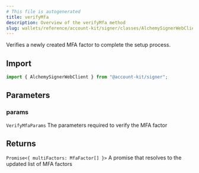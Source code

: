 ```yaml
---
# This file is autogenerated
title: verifyMfa
description: Overview of the verifyMfa method
slug: wallets/reference/account-kit/signer/classes/AlchemySignerWebClient/verifyMfa
---
```


Verifies a newly created MFA factor to complete the setup process.

## Import

```ts
import { AlchemySignerWebClient } from "@account-kit/signer";
```

## Parameters

### params

`VerifyMfaParams`
The parameters required to verify the MFA factor

## Returns

`Promise<{ multiFactors: MfaFactor[] }>`
A promise that resolves to the updated list of MFA factors
